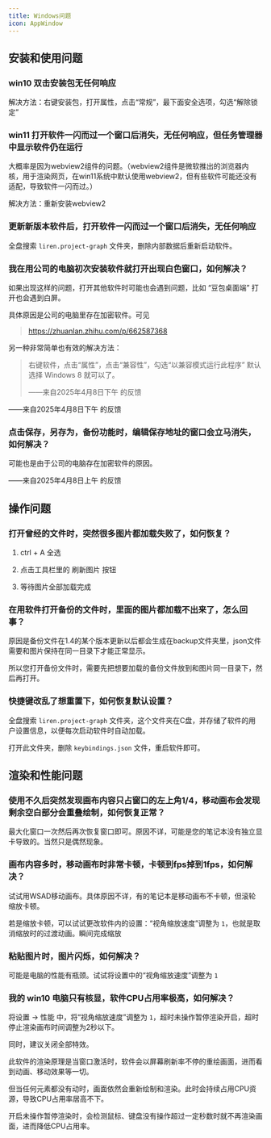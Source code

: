 ```yaml
---
title: Windows问题
icon: AppWindow
---
```


## 安装和使用问题

### win10 双击安装包无任何响应

解决方法：右键安装包，打开属性，点击“常规”，最下面安全选项，勾选“解除锁定”

### win11 打开软件一闪而过一个窗口后消失，无任何响应，但任务管理器中显示软件仍在运行

大概率是因为webview2组件的问题。（webview2组件是微软推出的浏览器内核，用于渲染网页，在win11系统中默认使用webview2，但有些软件可能还没有适配，导致软件一闪而过。）

解决方法：重新安装webview2

### 更新新版本软件后，打开软件一闪而过一个窗口后消失，无任何响应

全盘搜索 `liren.project-graph` 文件夹，删除内部数据后重新启动软件。

### 我在用公司的电脑初次安装软件就打开出现白色窗口，如何解决？

如果出现这样的问题，打开其他软件时可能也会遇到问题，比如 “豆包桌面端” 打开也会遇到白屏。

具体原因是公司的电脑里存在加密软件。可见

> https://zhuanlan.zhihu.com/p/662587368

另一种非常简单也有效的解决方法：

> 右键软件，点击“属性”，点击“兼容性”，勾选“以兼容模式运行此程序” 默认选择 Windows 8 就可以了。
>
> ——来自2025年4月8日下午 的反馈

——来自2025年4月8日下午 的反馈

### 点击保存，另存为，备份功能时，编辑保存地址的窗口会立马消失，如何解决？

可能也是由于公司的电脑存在加密软件的原因。

——来自2025年4月8日上午 的反馈

## 操作问题

### 打开曾经的文件时，突然很多图片都加载失败了，如何恢复？

1. ctrl + A 全选

2. 点击工具栏里的 刷新图片 按钮

3. 等待图片全部加载完成

### 在用软件打开备份的文件时，里面的图片都加载不出来了，怎么回事？

原因是备份文件在1.4的某个版本更新以后都会生成在backup文件夹里，json文件需要和图片保持在同一目录下才能正常显示。

所以您打开备份文件时，需要先把想要加载的备份文件放到和图片同一目录下，然后再打开。

### 快捷键改乱了想重置下，如何恢复默认设置？

全盘搜索 `liren.project-graph` 文件夹，这个文件夹在C盘，并存储了软件的用户设置信息，以便每次启动软件时自动加载。

打开此文件夹，删除 `keybindings.json` 文件，重启软件即可。

## 渲染和性能问题

### 使用不久后突然发现画布内容只占窗口的左上角1/4，移动画布会发现剩余空白部分会重叠绘制，如何恢复正常？

最大化窗口一次然后再次恢复窗口即可。原因不详，可能是您的笔记本没有独立显卡导致的。当然只是偶然现象。

### 画布内容多时，移动画布时非常卡顿，卡顿到fps掉到1fps，如何解决？

试试用WSAD移动画布。具体原因不详，有的笔记本是移动画布不卡顿，但滚轮缩放卡顿。

若是缩放卡顿，可以试试更改软件内的设置：“视角缩放速度”调整为 `1`，也就是取消缩放时的过渡动画。瞬间完成缩放

### 粘贴图片时，图片闪烁，如何解决？

可能是电脑的性能有瓶颈。试试将设置中的“视角缩放速度”调整为 `1`

### 我的 win10 电脑只有核显，软件CPU占用率极高，如何解决？

将设置 -> 性能 中，将“视角缩放速度”调整为 `1`，超时未操作暂停渲染开启，超时停止渲染画布时间调整为2秒以下。

同时，建议关闭全部特效。

此软件的渲染原理是当窗口激活时，软件会以屏幕刷新率不停的重绘画面，进而看到动画、移动效果等一切。

但当任何元素都没有动时，画面依然会重新绘制和渲染。此时会持续占用CPU资源，导致CPU占用率居高不下。

开启未操作暂停渲染时，会检测鼠标、键盘没有操作超过一定秒数时就不再渲染画面，进而降低CPU占用率。